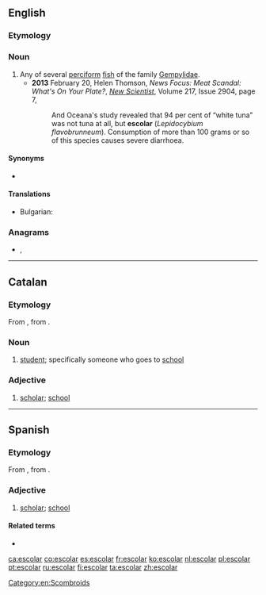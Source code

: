 ==English==
{{wikipedia}}
{{wikispecies|Gempylidae}}

===Etymology===
{{rfe|lang=en}}

===Noun===
{{en-noun}}

# Any of several [[perciform]] [[fish]] of the family [[Gempylidae]].
#* '''2013''' February 20, Helen Thomson, ''News Focus: Meat Scandal: What's On Your Plate?'', ''[[w:New Scientist|New Scientist]]'', Volume 217, Issue 2904, page 7,
#*: And Oceana's study revealed that 94 per cent of “white tuna” was not tuna at all, but '''escolar''' (''Lepidocybium flavobrunneum''). Consumption of more than 100 grams or so of this species causes severe diarrhoea.

====Synonyms====
* {{sense|perciform fish}} {{l|en|snake mackerel}}

====Translations====
{{trans-top|Perciform fish}}
* Bulgarian: {{t|bg|деликатесна скумрия}}
{{trans-mid}}
{{trans-bottom}}

===Anagrams===
* {{l|en|coalers}}, {{l|en|oracles}}

----

==Catalan==

===Etymology===
From {{etyl|LL.|ca}} {{m|la|scholāris}}, from {{etyl|la|ca}} {{m|la|schola}}.

===Noun===
{{ca-noun|mf}}

# [[student]]; specifically someone who goes to [[school]]

===Adjective===
{{ca-adj|mf}}

# [[scholar]]; [[school]]

----

==Spanish==

===Etymology===
From {{etyl|LL.|es}} {{m|la|scholāris}}, from {{etyl|la|es}} {{m|la|schola}}.

===Adjective===
{{es-adj|pl=escolares}}

# [[scholar]]; [[school]]

====Related terms====
* {{l|es|escuela}}

[[Category:en:Scombroids]]

[[ca:escolar]]
[[co:escolar]]
[[es:escolar]]
[[fr:escolar]]
[[ko:escolar]]
[[nl:escolar]]
[[pl:escolar]]
[[pt:escolar]]
[[ru:escolar]]
[[fi:escolar]]
[[ta:escolar]]
[[zh:escolar]]